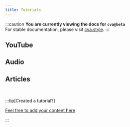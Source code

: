 ```yaml
---
title: Tutorials
---
```



:::caution
**You are currently viewing the docs for `cva@beta`**  
For stable documentation, please visit [cva.style](https://cva.style).
:::

<Carbon />

## YouTube

<TutorialList format="YouTube" />

## Audio

<TutorialList format="Audio" />

## Articles

<TutorialList format="Article" />

<br />

:::tip[Created a tutorial?]

[Feel free to add your content here](https://github.com/joe-bell/cva/tree/main/docs/beta/src/content/tutorials)

:::
